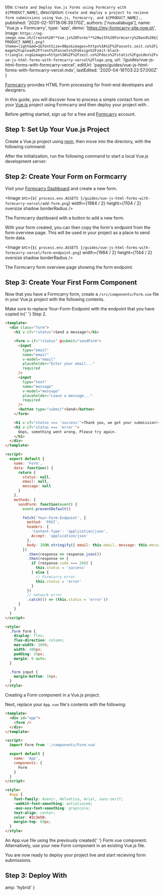 
  title: `Create and Deploy Vue.js Forms using Formcarry with ${PRODUCT_NAME}`,
  description: `Create and deploy a project to recieve form submissions using Vue.js, Formcarry, and ${PRODUCT_NAME}.`,
  published: '2020-02-10T18:06:39.170Z',
  authors: ['nusualabuga'],
  name: 'Vue.js + Formcarry',
  type: 'app',
  demo: 'https://my-formcarry-site.now.sh',
  image: `https://og-image.now.sh/Create%20**Vue.js%20Forms**%20with%20Formcarry%20and%20${PRODUCT_NAME}.png?theme=light&md=1&fontSize=90px&images=https%3A%2F%2Fassets.zeit.co%2Fimage%2Fupload%2Ffront%2Fassets%2Fdesign%2Fzeit-black-triangle.svg&images=https%3A%2F%2Fzeit.co%2Fdocs%2Fstatic%2Fguides%2Fvue-js-html-forms-with-formcarry-vercel%2Flogo.png`,
  url: '/guides/vue-js-html-forms-with-formcarry-vercel',
  editUrl: 'pages/guides/vue-js-html-forms-with-formcarry-vercel.mdx',
  lastEdited: '2020-04-16T03:22:57.000Z'
}

[Formcarry](https://formcarry.com) provides HTML Form processing for front-end developers and designers.

In this guide, you will discover how to process a simple contact form on your [Vue.js](https://vuejs.org) project using Formcarry and then deploy your project with [<ProductName />](/).

Before getting started, sign up for a free [<OrgName />](/signup) and [Formcarry](https://formcarry.com/register) account.

## Step 1: Set Up Your Vue.js Project

Create a Vue.js project using [npm](https://npmjs.org), then move into the directory, with the following command:

<Snippet
  dark
  text="npx @vue/cli create -d my-formcarry-project && cd my-formcarry-project"
/>

After the initialization, run the following command to start a local Vue.js development server:

<Snippet dark text="npm run serve" />

## Step 2: Create Your Form on Formcarry

Visit your [Formcarry Dashboard](https://formcarry.com/login) and create a new form.

<Image
  src={`${
    process.env.ASSETS
  }/guides/vue-js-html-forms-with-formcarry-vercel/add-form.png`}
  width={1984 / 2}
  height={1104 / 2}
  oversize
  shadow
  borderRadius
/>
<Caption>The Formcarry dashboard with a button to add a new form.</Caption>

With your form created, you can then copy the form's endpoint from the form overview page. This will be used in your project as a place to send form data.

<Image
  src={`${
    process.env.ASSETS
  }/guides/vue-js-html-forms-with-formcarry-vercel/form-endpoint.png`}
  width={1984 / 2}
  height={1144 / 2}
  oversize
  shadow
  borderRadius
/>
<Caption>The Formcarry form overview page showing the form endpoint.</Caption>

## Step 3: Create Your First Form Component

Now that you have a Formcarry form, create a `/src/components/Form.vue` file in your Vue.js project with the following contents.

<Note>
  Make sure to replace <InlineCode>Your-Form-Endpoint</InlineCode> with the
  endpoint that you have copied in{' '}
  <Link href="#step-2:-create-your-form-on-formcarry">Step 2</Link>.
</Note>

```html
<template>
  <div class="form">
    <h1 v-if="!status">Send a message!</h1>

    <form v-if="!status" @submit="sendForm">
      <input
        type="email"
        name="email"
        v-model="email"
        placeholder="Enter your email..."
        required
      />
      <input
        type="text"
        name="message"
        v-model="message"
        placeholder="Leave a message..."
        required
      />
      <button type="submit">Send</button>
    </form>

    <h1 v-if="status === 'success'">Thank you, we got your submission!</h1>
    <h1 v-if="status === 'error'">
      Oops, something went wrong. Please try again.
    </h1>
  </div>
</template>

<script>
  export default {
    name: 'Form',
    data: function() {
      return {
        status: null,
        email: null,
        message: null
      }
    },
    methods: {
      sendForm: function(event) {
        event.preventDefault()

        fetch('Your-Form-Endpoint', {
          method: 'POST',
          headers: {
            'Content-Type': 'application/json',
            Accept: 'application/json'
          },
          body: JSON.stringify({ email: this.email, message: this.message })
        })
          .then(response => response.json())
          .then(response => {
            if (response.code === 200) {
              this.status = 'success'
            } else {
              // Formcarry error
              this.status = 'error'
            }
          })
          // network error
          .catch(() => (this.status = 'error'))
      }
    }
  }
</script>

<style>
  .form form {
    display: flex;
    flex-direction: column;
    max-width: 100%;
    width: 480px;
    padding: 24px;
    margin: 0 auto;
  }

  .form input {
    margin-bottom: 16px;
  }
</style>
```

<Caption>Creating a Form component in a Vue.js project.</Caption>

Next, replace your `App.vue` file's contents with the following:

```html
<template>
  <div id="app">
    <form />
  </div>
</template>

<script>
  import Form from './components/Form.vue'

  export default {
    name: 'App',
    components: {
      Form
    }
  }
</script>

<style>
  #app {
    font-family: Avenir, Helvetica, Arial, sans-serif;
    -webkit-font-smoothing: antialiased;
    -moz-osx-font-smoothing: grayscale;
    text-align: center;
    color: #2c3e50;
    margin-top: 60px;
  }
</style>
```

<Caption>
  An <InlineCode>App.vue</InlineCode> file using the previously created{' '}
  <InlineCode>Form.vue</InlineCode> component.
</Caption>

<Note>
  Alternatively, use your new Form component in an existing Vue.js file.
</Note>

You are now ready to deploy your project live and start recieving form submissions.

## Step 3: Deploy With <NameWrapper name={PRODUCT_NAME} />

<DeploySection meta={meta} />


  amp: 'hybrid'
}
